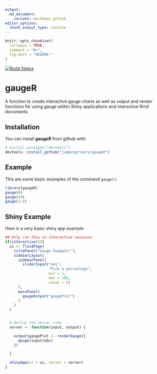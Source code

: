 ```yaml
---
output:
  md_document:
    variant: markdown_github
editor_options: 
  chunk_output_type: console
---
```


<!-- README.md is generated from README.Rmd. Please edit that file -->

```r
knitr::opts_chunk$set(
  collapse = TRUE,
  comment = "#>",
  fig.path = "README-"
)
```

[![Build Status](https://travis-ci.org/jumpingrivers/gaugeR.svg?branch=master)](https://travis-ci.org/jumpingrivers/gaugeR)

# gaugeR

A function to create interactive gauge charts as well as output and render functions for using gauge within Shiny applications and interactive Rmd documents.

## Installation

You can install **gaugeR** from github with:

```r
# install.packages("devtools")
devtools::install_github("jumpingrivers/gaugeR")
```

## Example

This are some basic examples of the command `gauge()`:

```r
library(gaugeR)
gauge(0)
gauge(50)
gauge(1:4)
```

## Shiny Example

Here is a very basic shiny app example

```r
## Only run this in interactive sessions
if(interactive()){
  ui <- fluidPage(
    titlePanel("Gauge Example!"),
    sidebarLayout(
      sidebarPanel(
        sliderInput("obs",
                    "Pick a percentage",
                    min = 1,
                    max = 100,
                    value = 5)
      ),
      mainPanel(
        gaugeOutput("gaugePlot")
      )
    )
  )


  # Define the server code
  server <- function(input, output) {

    output$gaugePlot <- renderGauge({
      gauge(input$obs)
    })

  }

  shinyApp(ui = ui, server = server)
}
```
